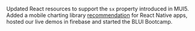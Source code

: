 Updated React resources to support the `sx` property introduced in MUI5. Added a mobile charting library [recommendation](https://brightlayer-ui.github.io/patterns/visualizations) for React Native apps, hosted our live demos in firebase and started the BLUI Bootcamp.
